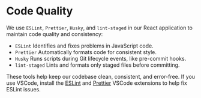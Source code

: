 # Code Quality

We use `ESLint`, `Prettier`, `Husky`, and `lint-staged` in our React application to maintain code quality and consistency:

* `ESLint` Identifies and fixes problems in JavaScript code.
* `Prettier` Automatically formats code for consistent style.
* `Husky` Runs scripts during Git lifecycle events, like pre-commit hooks.
* `lint-staged` Lints and formats only staged files before committing.

These tools help keep our codebase clean, consistent, and error-free. If you use VSCode, install the
[ESLint](https://marketplace.visualstudio.com/items?itemName=dbaeumer.vscode-eslint) and
[Prettier](https://marketplace.visualstudio.com/items?itemName=esbenp.prettier-vscode)
VSCode extensions to help fix ESLint issues.
